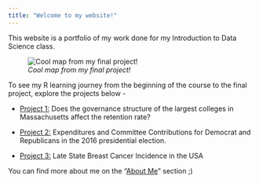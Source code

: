 ```yaml
---
title: "Welcome to my website!"
---
```


This website is a portfolio of my work done for my Introduction to Data Science class.

![*Cool map from my final project!*](images/analysis-2-2.png){fig-alt="A map showing the average Late Breast Cancer Incidence Rate across New England for the women aged over 50" fig-align="center"}

To see my R learning journey from the beginning of the course to the final project, explore the projects below -

-   [Project 1:](project_1/scorecard_analysis.qmd) Does the governance structure of the largest colleges in Massachusetts affect the retention rate?

-   [Project 2:](project_2/fec-analysis.qmd) Expenditures and Committee Contributions for Democrat and Republicans in the 2016 presidential election.

-   [Project 3:](project_3/mapping.qmd) Late State Breast Cancer Incidence in the USA

You can find more about me on the "[About Me](about.qmd)" section ;)
